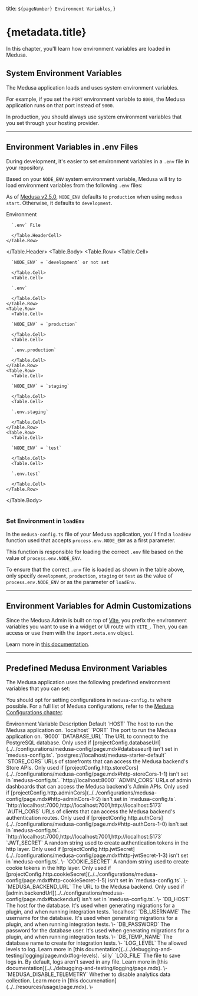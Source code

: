 
  title: `${pageNumber} Environment Variables`,
}

# {metadata.title}

In this chapter, you'll learn how environment variables are loaded in Medusa.

## System Environment Variables

The Medusa application loads and uses system environment variables.

For example, if you set the `PORT` environment variable to `8000`, the Medusa application runs on that port instead of `9000`.

In production, you should always use system environment variables that you set through your hosting provider.

---

## Environment Variables in .env Files

During development, it's easier to set environment variables in a `.env` file in your repository.

Based on your `NODE_ENV` system environment variable, Medusa will try to load environment variables from the following `.env` files:

<Note title="Tip">

As of [Medusa v2.5.0](https://github.com/medusajs/medusa/releases/tag/v2.5.0), `NODE_ENV` defaults to `production` when using `medusa start`. Otherwise, it defaults to `development`.

</Note>

<Table>
  <Table.Header>
    <Table.Row>
      <Table.HeaderCell>Environment</Table.HeaderCell>
      <Table.HeaderCell>
      
      `.env` File
      
      </Table.HeaderCell>
    </Table.Row>
  </Table.Header>
  <Table.Body>
    <Table.Row>
      <Table.Cell>

      `NODE_ENV` = `development` or not set

      </Table.Cell>
      <Table.Cell>

      `.env`

      </Table.Cell>
    </Table.Row>
    <Table.Row>
      <Table.Cell>

      `NODE_ENV` = `production`

      </Table.Cell>
      <Table.Cell>

      `.env.production`

      </Table.Cell>
    </Table.Row>
    <Table.Row>
      <Table.Cell>

      `NODE_ENV` = `staging`

      </Table.Cell>
      <Table.Cell>

      `.env.staging`

      </Table.Cell>
    </Table.Row>
    <Table.Row>
      <Table.Cell>

      `NODE_ENV` = `test`

      </Table.Cell>
      <Table.Cell>

      `.env.test`

      </Table.Cell>
    </Table.Row>
  </Table.Body>
</Table>

### Set Environment in `loadEnv`

In the `medusa-config.ts` file of your Medusa application, you'll find a `loadEnv` function used that accepts `process.env.NODE_ENV` as a first parameter.

This function is responsible for loading the correct `.env` file based on the value of `process.env.NODE_ENV`.

To ensure that the correct `.env` file is loaded as shown in the table above, only specify `development`, `production`, `staging` or `test` as the value of `process.env.NODE_ENV` or as the parameter of `loadEnv`.

---

## Environment Variables for Admin Customizations

Since the Medusa Admin is built on top of [Vite](https://vite.dev/), you prefix the environment variables you want to use in a widget or UI route with `VITE_`. Then, you can access or use them with the `import.meta.env` object.

Learn more in [this documentation](../admin/environment-variables/page.mdx).

---

## Predefined Medusa Environment Variables

The Medusa application uses the following predefined environment variables that you can set:

<Note title="Tip">

You should opt for setting configurations in `medusa-config.ts` where possible. For a full list of Medusa configurations, refer to the [Medusa Configurations chapter](../../configurations/medusa-config/page.mdx).

</Note>

<Table>
  <Table.Header>
    <Table.Row>
      <Table.HeaderCell>Environment Variable</Table.HeaderCell>
      <Table.HeaderCell>Description</Table.HeaderCell>
      <Table.HeaderCell>Default</Table.HeaderCell>
    </Table.Row>
  </Table.Header>
  <Table.Body>
    <Table.Row>
      <Table.Cell>`HOST`</Table.Cell>
      <Table.Cell>The host to run the Medusa application on.</Table.Cell>
      <Table.Cell> `localhost` </Table.Cell>
    </Table.Row>
    <Table.Row>
      <Table.Cell>`PORT`</Table.Cell>
      <Table.Cell>The port to run the Medusa application on.</Table.Cell>
      <Table.Cell> `9000` </Table.Cell>
    </Table.Row>
    <Table.Row>
      <Table.Cell>`DATABASE_URL`</Table.Cell>
      <Table.Cell>
        The URL to connect to the PostgreSQL database. Only used if [projectConfig.databaseUrl](../../configurations/medusa-config/page.mdx#databaseurl) isn't set in `medusa-config.ts`.
      </Table.Cell>
      <Table.Cell> `postgres://localhost/medusa-starter-default` </Table.Cell>
    </Table.Row>
    <Table.Row>
      <Table.Cell>`STORE_CORS`</Table.Cell>
      <Table.Cell>
        URLs of storefronts that can access the Medusa backend's Store APIs. Only used if [projectConfig.http.storeCors](../../configurations/medusa-config/page.mdx#http-storeCors-1-1) isn't set in `medusa-config.ts`.
      </Table.Cell>
      <Table.Cell> `http://localhost:8000` </Table.Cell>
    </Table.Row>
    <Table.Row>
      <Table.Cell>`ADMIN_CORS`</Table.Cell>
      <Table.Cell>
        URLs of admin dashboards that can access the Medusa backend's Admin APIs. Only used if [projectConfig.http.adminCors](../../configurations/medusa-config/page.mdx#http-adminCors-1-2) isn't set in `medusa-config.ts`.
      </Table.Cell>
      <Table.Cell> `http://localhost:7000,http://localhost:7001,http://localhost:5173` </Table.Cell>
    </Table.Row>
    <Table.Row>
      <Table.Cell>`AUTH_CORS`</Table.Cell>
      <Table.Cell>
        URLs of clients that can access the Medusa backend's authentication routes. Only used if [projectConfig.http.authCors](../../configurations/medusa-config/page.mdx#http-authCors-1-0) isn't set in `medusa-config.ts`.
      </Table.Cell>
      <Table.Cell> `http://localhost:7000,http://localhost:7001,http://localhost:5173` </Table.Cell>
    </Table.Row>
    <Table.Row>
      <Table.Cell>`JWT_SECRET`</Table.Cell>
      <Table.Cell>
        A random string used to create authentication tokens in the http layer. Only used if [projectConfig.http.jwtSecret](../../configurations/medusa-config/page.mdx#http-jwtSecret-1-3) isn't set in `medusa-config.ts`.
      </Table.Cell>
      <Table.Cell> \- </Table.Cell>
    </Table.Row>
    <Table.Row>
      <Table.Cell>`COOKIE_SECRET`</Table.Cell>
      <Table.Cell>
        A random string used to create cookie tokens in the http layer. Only used if [projectConfig.http.cookieSecret](../../configurations/medusa-config/page.mdx#http-cookieSecret-1-5) isn't set in `medusa-config.ts`.
      </Table.Cell>
      <Table.Cell> \- </Table.Cell>
    </Table.Row>
    <Table.Row>
      <Table.Cell>`MEDUSA_BACKEND_URL`</Table.Cell>
      <Table.Cell>
        The URL to the Medusa backend. Only used if [admin.backendUrl](../../configurations/medusa-config/page.mdx#backendurl) isn't set in `medusa-config.ts`.
      </Table.Cell>
      <Table.Cell> \- </Table.Cell>
    </Table.Row>
    <Table.Row>
      <Table.Cell>`DB_HOST`</Table.Cell>
      <Table.Cell>The host for the database. It's used when generating migrations for a plugin, and when running integration tests.</Table.Cell>
      <Table.Cell>`localhost`</Table.Cell>
    </Table.Row>
    <Table.Row>
      <Table.Cell>`DB_USERNAME`</Table.Cell>
      <Table.Cell>The username for the database. It's used when generating migrations for a plugin, and when running integration tests.</Table.Cell>
      <Table.Cell> \- </Table.Cell>
    </Table.Row>
    <Table.Row>
      <Table.Cell>`DB_PASSWORD`</Table.Cell>
      <Table.Cell>The password for the database user. It's used when generating migrations for a plugin, and when running integration tests.</Table.Cell>
      <Table.Cell> \- </Table.Cell>
    </Table.Row>
    <Table.Row>
      <Table.Cell>`DB_TEMP_NAME`</Table.Cell>
      <Table.Cell>The database name to create for integration tests.</Table.Cell>
      <Table.Cell> \- </Table.Cell>
    </Table.Row>
    <Table.Row>
      <Table.Cell>`LOG_LEVEL`</Table.Cell>
      <Table.Cell>
        The allowed levels to log. Learn more in [this doumentation](../../debugging-and-testing/logging/page.mdx#log-levels).
      </Table.Cell>
      <Table.Cell>`silly`</Table.Cell>
    </Table.Row>
    <Table.Row>
      <Table.Cell>`LOG_FILE`</Table.Cell>
      <Table.Cell>
        The file to save logs in. By default, logs aren't saved in any file. Learn more in [this documentation](../../debugging-and-testing/logging/page.mdx).
      </Table.Cell>
      <Table.Cell> \- </Table.Cell>
    </Table.Row>
    <Table.Row>
      <Table.Cell>`MEDUSA_DISABLE_TELEMETRY`</Table.Cell>
      <Table.Cell>
        Whether to disable analytics data collection. Learn more in [this documenation](../../resources/usage/page.mdx).
      </Table.Cell>
      <Table.Cell> \- </Table.Cell>
    </Table.Row>
  </Table.Body>
</Table>